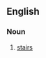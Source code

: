 ==English==

===Noun===
{{en-plural noun|head=[[apples]] and [[pears]]}}

# {{label|en|Cockney rhyming slang}} [[stairs]]
